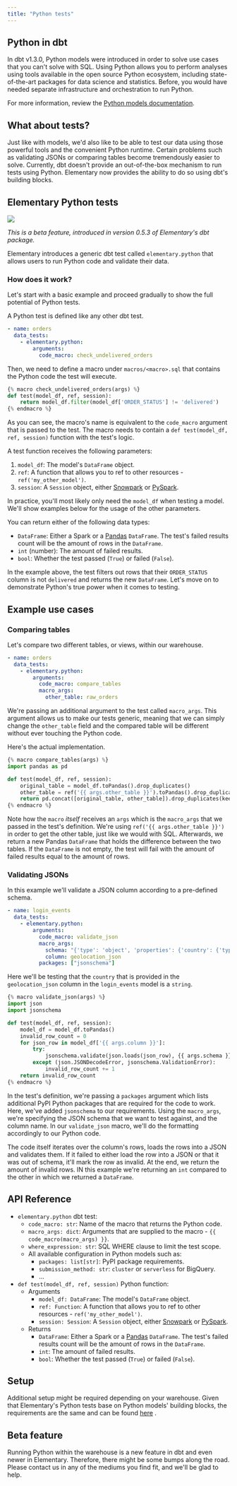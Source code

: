 ```yaml
---
title: "Python tests"
---
```


## Python in dbt

In dbt v1.3.0, Python models were introduced in order to solve use cases that you can't solve with SQL.
Using Python allows you to perform analyses using tools available in the open source Python ecosystem, including
state-of-the-art packages for data science and statistics.
Before, you would have needed separate infrastructure and orchestration to run Python.

For more information, review
the [Python models documentation](https://docs.getdbt.com/docs/building-a-dbt-project/building-models/python-models).

## What about tests?

Just like with models, we'd also like to be able to test our data using those powerful tools and the convenient Python
runtime.
Certain problems such as validating JSONs or comparing tables become tremendously easier to solve.
Currently, dbt doesn't provide an out-of-the-box mechanism to run tests using Python. Elementary now provides the
ability to do so using dbt's building blocks.

## Elementary Python tests

<img
  align="center"
  src="https://uploads-ssl.webflow.com/6332cf5e78da71df515ed316/635156cc485d39e1eafc00e7_dbt_python_tests_banner.png"
/>

_This is a beta feature, introduced in version 0.5.3 of Elementary's dbt package._

Elementary introduces a generic dbt test called `elementary.python` that allows users to run Python code and validate
their data.

### How does it work?

Let's start with a basic example and proceed gradually to show the full potential of Python tests.

A Python test is defined like any other dbt test.

```yaml models/schema.yml
- name: orders
  data_tests:
    - elementary.python:
        arguments:
          code_macro: check_undelivered_orders
```

Then, we need to define a macro under `macros/<macro>.sql` that contains the Python code the test will execute.

```python macros/py_check_undelivered_orders.sql
{% macro check_undelivered_orders(args) %}
def test(model_df, ref, session):
    return model_df.filter(model_df['ORDER_STATUS'] != 'delivered')
{% endmacro %}
```

As you can see, the macro's name is equivalent to the `code_macro` argument that is passed to the test.
The macro needs to contain a `def test(model_df, ref, session)` function with the test's logic.

A test function receives the following parameters:

1. `model_df`: The model's `DataFrame` object.
2. `ref`: A function that allows you to ref to other resources - `ref('my_other_model')`.
3. `session`: A `Session` object,
   either [Snowpark](https://docs.snowflake.com/en/developer-guide/snowpark/reference/python/_autosummary/snowflake.snowpark.html#snowflake.snowpark.Session)
   or [PySpark](https://spark.apache.org/docs/3.1.1/api/python/reference/api/pyspark.sql.SparkSession.html).

In practice, you'll most likely only need the `model_df` when testing a model.
We'll show examples below for the usage of the other parameters.

You can return either of the following data types:

- `DataFrame`: Either a Spark or a [Pandas](https://pandas.pydata.org/) `DataFrame`.
  The test's failed results count will be the amount of rows in the `DataFrame`.
- `int` (number): The amount of failed results.
- `bool`: Whether the test passed (`True`) or failed (`False`).

In the example above, the test filters out rows that their `ORDER_STATUS` column is not `delivered` and returns the
new `DataFrame`. Let's move on to demonstrate Python's true power when it comes to testing.

## Example use cases

### Comparing tables

Let's compare two different tables, or views, within our warehouse.

```yaml models/schema.yml
- name: orders
  data_tests:
    - elementary.python:
        arguments:
          code_macro: compare_tables
          macro_args:
            other_table: raw_orders
```

We're passing an additional argument to the test called `macro_args`.
This argument allows us to make our tests generic,
meaning that we can simply change the `other_table` field and the compared table will be different without ever touching
the Python code.

Here's the actual implementation.

```python macros/py_compare_tables.sql
{% macro compare_tables(args) %}
import pandas as pd

def test(model_df, ref, session):
    original_table = model_df.toPandas().drop_duplicates()
    other_table = ref('{{ args.other_table }}').toPandas().drop_duplicates()
    return pd.concat([original_table, other_table]).drop_duplicates(keep=False)
{% endmacro %}
```

Note how the `macro` _itself_ receives an `args` which is the `macro_args` that we passed in the test's definition.
We're using `ref('{{ args.other_table }}')` in order to get the other table, just like we would with SQL.
Afterwards, we return a new Pandas `DataFrame` that holds the difference between the two tables.
If the `DataFrame` is not empty, the test will fail with the amount of failed results equal to the amount of rows.

### Validating JSONs

In this example we'll validate a JSON column according to a pre-defined schema.

```yaml models/schema.yml
- name: login_events
  data_tests:
    - elementary.python:
        arguments:
          code_macro: validate_json
          macro_args:
            schema: "{'type': 'object', 'properties': {'country': {'type': 'string'}}}"
            column: geolocation_json
          packages: ["jsonschema"]
```

Here we'll be testing that the `country` that is provided in the `geolocation_json` column in the `login_events`
model is a `string`.

```python macros/py_validate_json.sql
{% macro validate_json(args) %}
import json
import jsonschema

def test(model_df, ref, session):
    model_df = model_df.toPandas()
    invalid_row_count = 0
    for json_row in model_df['{{ args.column }}']:
        try:
            jsonschema.validate(json.loads(json_row), {{ args.schema }})
        except (json.JSONDecodeError, jsonschema.ValidationError):
            invalid_row_count += 1
    return invalid_row_count
{% endmacro %}

```

In the test's definition, we're passing a `packages` argument which lists additional PyPI Python packages that are
required for the code to work.
Here, we've added `jsonschema` to our requirements. Using the `macro_args`, we're specifying the JSON schema that we
want to test against, and the column name.
In our `validate_json` macro, we'll do the formatting accordingly to our Python code.

The code itself iterates over the column's rows, loads the rows into a JSON and validates them.
If it failed to either load the row into a JSON or that it was out of schema, it'll mark the row as invalid.
At the end, we return the amount of invalid rows. IN this example we're returning an `int` compared to the other in
which we returned a `DataFrame`.

## API Reference

- `elementary.python` dbt test:
  - `code_macro: str`: Name of the macro that returns the Python code.
  - `macro_args: dict`: Arguments that are supplied to the macro - `{{ code_macro(macro_args) }}`.
  - `where_expression: str`: SQL WHERE clause to limit the test scope.
  - All available configuration in Python models such as:
    - `packages: list[str]`: PyPI package requirements.
    - `submission_method: str`: `cluster` or `serverless` for BigQuery.
    - ...
- `def test(model_df, ref, session)` Python function:
  - Arguments
    - `model_df: DataFrame`: The model's `DataFrame` object.
    - `ref: Function`: A function that allows you to ref to other resources - `ref('my_other_model')`.
    - `session: Session`: A `Session` object,
      either [Snowpark](https://docs.snowflake.com/en/developer-guide/snowpark/reference/python/_autosummary/snowflake.snowpark.html#snowflake.snowpark.Session)
      or [PySpark](https://spark.apache.org/docs/3.1.1/api/python/reference/api/pyspark.sql.SparkSession.html).
  - Returns
    - `DataFrame`: Either a Spark or a [Pandas](https://pandas.pydata.org/) `DataFrame`.
      The test's failed results count will be the amount of rows in the `DataFrame`.
    - `int`: The amount of failed results.
    - `bool`: Whether the test passed (`True`) or failed (`False`).

## Setup

Additional setup might be required depending on your warehouse.
Given that Elementary's Python tests base on Python models' building blocks, the requirements are the same and can be
found [here](https://docs.getdbt.com/docs/building-a-dbt-project/building-models/python-models#specific-data-warehouses)
.

## Beta feature

Running Python within the warehouse is a new feature in dbt and even newer in Elementary.
Therefore, there might be some bumps along the road.
Please contact us in any of the mediums you find fit, and we'll be glad to help.
